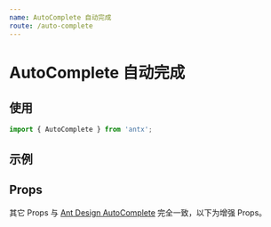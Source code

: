 ```yaml
---
name: AutoComplete 自动完成
route: /auto-complete
---
```



# AutoComplete 自动完成

## 使用

```js
import { AutoComplete } from 'antx';
```

## 示例

<Playground>
  <AutoComplete data={['🐅 小脑斧', '🐶 小狗子', '🐱 小猫崽']} search clear msg="写点什么 ..." />
</Playground>

## Props

其它 Props 与 [Ant Design AutoComplete](https://ant.design/components/auto-complete-cn/) 完全一致，以下为增强 Props。

<PropsTable of={AutoComplete} />
